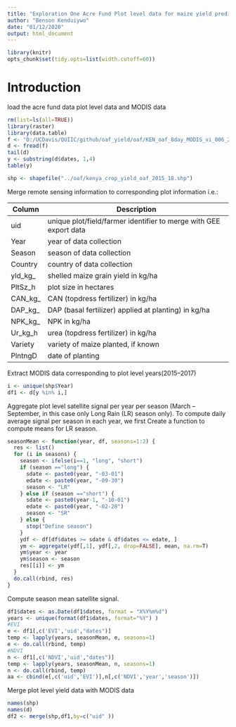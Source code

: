 ```yaml
---
title: "Exploration One Acre Fund Plot level data for maize yield prediction"
author: "Benson Kenduiywo"
date: "01/12/2020"
output: html_document
---
```


```r
library(knitr)
opts_chunk$set(tidy.opts=list(width.cutoff=60))

```

# Introduction

load the acre fund data plot level data and MODIS data

```r
rm(list=ls(all=TRUE))
library(raster)
library(data.table)
f <- "D:/UCDavis/QUIIC/github/oaf_yield/oaf/KEN_oaf_8day_MODIS_vi_006_250m.csv"
d <- fread(f)
tail(d)
y <- substring(d$dates, 1,4)
table(y)

shp <- shapefile("../oaf/kenya_crop_yield_oaf_2015_18.shp")
```

Merge remote sensing information to corresponding plot information i.e.:

|Column|Description|
|---|---|
|uid|unique plot/field/farmer identifier to merge with GEE export data| 
|Year|year of data collection|
|Season|season of data collection|
|Country|country of data collection|
|yld_kg_|shelled maize grain yield in kg/ha|
|PltSz_h|plot size in hectares|
|CAN_kg_|CAN (topdress fertilizer) in kg/ha|
|DAP_kg_|DAP (basal fertilizer) applied at planting) in kg/ha|
|NPK_kg_|NPK in kg/ha|
|Ur_kg_h|urea (topdress fertilizer) in kg/ha|
|Variety|variety of maize planted, if known|
|PlntngD|date of planting|

Extract MODIS data corresponding to plot level years(2015--2017)

```r
i <- unique(shp$Year)
df1 <- d[y %in% i,]
```

Aggregate plot level satellite signal per year per season (March -- September, in this case only Long Rain (LR) season only). To compute daily average signal per season in each year, we first Create a function to compute means for LR season.

```r
seasonMean <- function(year, df, seasons=1:2) {
  res <- list()
  for (i in seasons) {
    season <- ifelse(i==1, "long", "short")
    if (season =="long") {
      sdate <- paste0(year, "-03-01")
      edate <- paste0(year, "-09-30")
      season <- "LR"
    } else if (season =="short") {
      sdate <- paste0(year-1, "-10-01")
      edate <- paste0(year, "-02-28")
      season <- "SR"
    } else {
      stop("Define season")
    }
    ydf <- df[df$dates >= sdate & df$dates <= edate, ]
    ym <- aggregate(ydf[,1], ydf[,2, drop=FALSE], mean, na.rm=T)
    ym$year <- year
    ym$season <- season
    res[[i]] <- ym    
  }  
  do.call(rbind, res)  
}

```


Compute season mean satellite signal.

```r
df1$dates <- as.Date(df1$dates, format = "X%Y%m%d")
years <- unique(format(df1$dates, format="%Y") )
#EVI
e <- df1[,c('EVI','uid',"dates")]
temp <- lapply(years, seasonMean, e, seasons=1)
e <- do.call(rbind, temp)
#NDVI
n <- df1[,c('NDVI','uid',"dates")]
temp <- lapply(years, seasonMean, n, seasons=1)
n <- do.call(rbind, temp)
aa <- cbind(e[,c('uid','EVI')],n[,c('NDVI','year','season')])
```


Merge plot level yield data with MODIS data 

```r
names(shp)
names(d)
df2 <- merge(shp,df1,by=c("uid" ))
```
